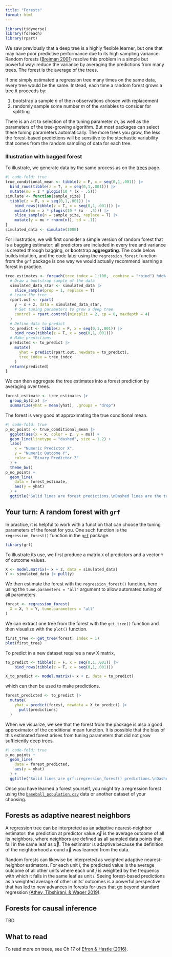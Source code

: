 ```yaml
---
title: "Forests"
format: html
---
```


```r
library(tidyverse)
library(foreach)
library(rpart)
```

We saw previously that a deep tree is a highly flexible learner, but one that may have poor predictive performance due to its high sampling variance. Random forests ([Breiman 2001](https://link.springer.com/article/10.1023/a:1010933404324)) resolve this problem in a simple but powerful way: reduce the variance by averaging the predictions from many trees. The forest is the average of the trees.

If one simply estimated a regression tree many times on the same data, every tree would be the same. Instead, each time a random forest grows a tree it proceeds by:

1) bootstrap a sample $n$ of the $n$ observations chosen with replacement
2) randomly sample some number $m$ of the variables to consider for splitting

There is an art to selection of the tuning parameter $m$, as well as the parameters of the tree-growing algorithm. But most packages can select these tuning parameters automatically. The more trees you grow, the less the forest-based predictions will be sensitive to the stochastic variability that comes from the random sampling of data for each tree.

### Illustration with bagged forest

To illustrate, we generate data by the same process as on the [trees](trees.qmd) page.

```r
#| code-fold: true
true_conditional_mean <- tibble(z = F, x = seq(0,1,.001)) |>
  bind_rows(tibble(z = T, x = seq(0,1,.001))) |>
  mutate(mu = z * plogis(10 * (x - .5)))
simulate <- function(sample_size) {
  tibble(z = F, x = seq(0,1,.001)) |>
    bind_rows(tibble(z = T, x = seq(0,1,.001))) |>
    mutate(mu = z * plogis(10 * (x - .5))) |>
    slice_sample(n = sample_size, replace = T) |>
    mutate(y = mu + rnorm(n(), sd = .1))
}
simulated_data <- simulate(1000)
```

For illustration, we will first consider a simple version of random forest that is a bagging estimator: all predictors are included in every tree and variance is created through bagging, or **b**ootstrap **aggregating**. The code below builds intuition, and the code later using the `regression_forest` function from the `grf` package is one way we would actually recommend learning a forest in practice.

```r
tree_estimates <- foreach(tree_index = 1:100, .combine = "rbind") %do% {
  # Draw a bootstrap sample of the data
  simulated_data_star <- simulated_data |>
    slice_sample(prop = 1, replace = T)
  # Learn the tree
  rpart.out <- rpart(
    y ~ x + z, data = simulated_data_star, 
    # Set tuning parameters to grow a deep tree
    control = rpart.control(minsplit = 2, cp = 0, maxdepth = 4)
  )
  # Define data to predict
  to_predict <- tibble(z = F, x = seq(0,1,.001)) |>
    bind_rows(tibble(z = T, x = seq(0,1,.001)))
  # Make predictions
  predicted <- to_predict |>
    mutate(
      yhat = predict(rpart.out, newdata = to_predict),
      tree_index = tree_index
    )
  return(predicted)
}
```

We can then aggregate the tree estimates into a forest prediction by averaging over trees.
```r
forest_estimate <- tree_estimates |>
  group_by(z,x) |>
  summarize(yhat = mean(yhat), .groups = "drop")
```

The forest is very good at approximating the true conditional mean.

```r
#| code-fold: true
p_no_points <- true_conditional_mean |>
  ggplot(aes(x = x, color = z, y = mu)) +
  geom_line(linetype = "dashed", size = 1.2) +
  labs(
    x = "Numeric Predictor X",
    y = "Numeric Outcome Y",
    color = "Binary Predictor Z"
  ) +
  theme_bw()
p_no_points +
  geom_line(
    data = forest_estimate,
    aes(y = yhat)
  ) +
  ggtitle("Solid lines are forest predictions.\nDashed lines are the true conditional mean.")
```

## Your turn: A random forest with `grf`

In practice, it is helpful to work with a function that can choose the tuning parameters of the forest for you. One such function is the `regression_forest()` function in the [`grf`](https://grf-labs.github.io/grf/) package.

```r
library(grf)
```

To illustrate its use, we first produce a matrix `X` of predictors and a vector `Y` of outcome values.

```r
X <- model.matrix(~ x + z, data = simulated_data)
Y <- simulated_data |> pull(y)
```

We then estimate the forest with the `regression_forest()` function, here using the `tune.parameters = "all"` argument to allow automated tuning of all parameters.

```r
forest <- regression_forest(
  X = X, Y = Y, tune.parameters = "all"
)
```

We can extract one tree from the forest with the `get_tree()` function and then visualize with the `plot()` function.

```r
first_tree <- get_tree(forest, index = 1)
plot(first_tree)
```

To predict in a new dataset requires a new X matrix,

```r
to_predict <- tibble(z = F, x = seq(0,1,.001)) |>
    bind_rows(tibble(z = T, x = seq(0,1,.001)))

X_to_predict <- model.matrix(~ x + z, data = to_predict)
```

which can then be used to make predictions.

```r
forest_predicted <- to_predict |>
  mutate(
    yhat = predict(forest, newdata = X_to_predict) |> 
      pull(predictions)
  )
```

When we visualize, we see that the forest from the package is also a good approximator of the conditional mean function. It is possible that the bias of this estimated forest arises from tuning parameters that did not grow sufficiently deep trees.

```r
#| code-fold: true
p_no_points +
  geom_line(
    data = forest_predicted,
    aes(y = yhat)
  ) +
  ggtitle("Solid lines are grf::regression_forest() predictions.\nDashed lines are the true conditional mean.")
```

Once you have learned a forest yourself, you might try a regression forest using the [`baseball_population.csv`](https://ilundberg.github.io/soc212b/data/baseball_population.csv) data or another dataset of your choosing.

## Forests as adaptive nearest neighbors

A regression tree can be interpreted as an adaptive nearest-neighbor estimator: the prediction at predictor value $\vec{x}$ is the average outcome of all its neighbors, where neighbors are defined as all sampled data points that fall in the same leaf as $\vec{x}$. The estimator is adaptive because the definition of the neighborhood around $\vec{x}$ was learned from the data.

Random forests can likewise be interpreted as weighted adaptive nearest-neighbor estimators. For each unit $i$, the predicted value is the average outcome of all other units where each unit $j$ is weighted by the frequency with which it falls in the same leaf as unit $i$. Seeing forest-based predictions as a weighted average of other units' outcomes is a powerful perspective that has led to new advances in forests for uses that go beyond standard regression [(Athey, Tibshirani, \& Wager 2019)](https://projecteuclid.org/journals/annals-of-statistics/volume-47/issue-2/Generalized-random-forests/10.1214/18-AOS1709.full).

## Forests for causal inference

TBD

## What to read

To read more on trees, see Ch 17 of [Efron \& Hastie (2016)](https://hastie.su.domains/CASI/).